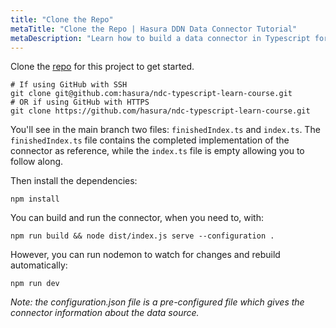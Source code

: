 ```yaml
---
title: "Clone the Repo"
metaTitle: "Clone the Repo | Hasura DDN Data Connector Tutorial"
metaDescription: "Learn how to build a data connector in Typescript for Hasura DDN"
---
```


Clone the [repo](https://github.com/hasura/ndc-typescript-learn-course) for this project to get started.

```shell
# If using GitHub with SSH
git clone git@github.com:hasura/ndc-typescript-learn-course.git
# OR if using GitHub with HTTPS
git clone https://github.com/hasura/ndc-typescript-learn-course.git
```

You'll see in the main branch two files: `finishedIndex.ts` and `index.ts`. The `finishedIndex.ts` file contains the
completed implementation of the connector as reference, while the `index.ts` file is empty allowing you to follow along.

Then install the dependencies:

```shell
npm install
```

You can build and run the connector, when you need to, with:

```shell
npm run build && node dist/index.js serve --configuration .
```

However, you can run nodemon to watch for changes and rebuild automatically:

```shell
npm run dev
```

[//]: # "TODO: Cannot find more information about the configuration file creation and usage."

_Note: the configuration.json file is a pre-configured file which gives the connector information about the data
source._
